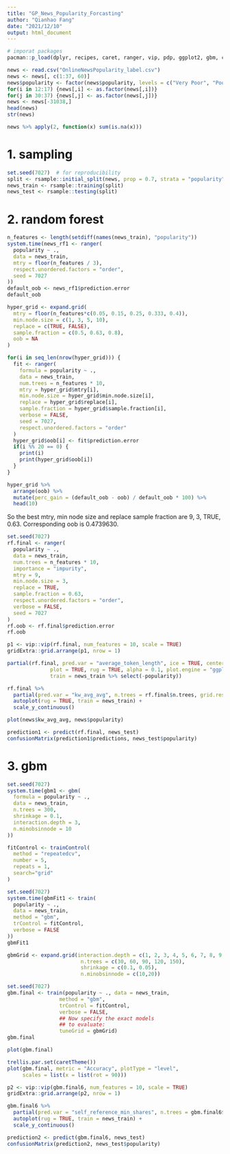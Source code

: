 ---
title: "GP_News_Popularity_Forcasting"
author: "Qianhao Fang"
date: "2021/12/10"
output: html_document
---

```{r}
# imporat packages
pacman::p_load(dplyr, recipes, caret, ranger, vip, pdp, ggplot2, gbm, caret)
```

```{r}
news <- read.csv("OnlineNewsPopularity_label.csv")
news <- news[, c(1:37, 60)]
news$popularity <- factor(news$popularity, levels = c("Very Poor", "Poor", "Average", "Good", "Very Good", "Excellent", "Exceptional"))
for(i in 12:17) {news[,i] <- as.factor(news[,i])}
for(j in 30:37) {news[,j] <- as.factor(news[,j])}
news <- news[-31038,]
head(news)
str(news)
```

```{r}
news %>% apply(2, function(x) sum(is.na(x)))
```

# 1. sampling
```{r}
set.seed(7027)  # for reproducibility
split <- rsample::initial_split(news, prop = 0.7, strata = "popularity")
news_train <- rsample::training(split)
news_test <- rsample::testing(split)
```

# 2. random forest
```{r}
n_features <- length(setdiff(names(news_train), "popularity"))
system.time(news_rf1 <- ranger(
  popularity ~ .,
  data = news_train,
  mtry = floor(n_features / 3),
  respect.unordered.factors = "order",
  seed = 7027
))
default_oob <- news_rf1$prediction.error
default_oob
```

```{r}
hyper_grid <- expand.grid(
  mtry = floor(n_features*c(0.05, 0.15, 0.25, 0.333, 0.4)),
  min.node.size = c(1, 3, 5, 10),
  replace = c(TRUE, FALSE),
  sample.fraction = c(0.5, 0.63, 0.8),
  oob = NA
)
```

```{r}
for(i in seq_len(nrow(hyper_grid))) {
  fit <- ranger(
    formula = popularity ~ .,
    data = news_train,
    num.trees = n_features * 10,
    mtry = hyper_grid$mtry[i],
    min.node.size = hyper_grid$min.node.size[i],
    replace = hyper_grid$replace[i],
    sample.fraction = hyper_grid$sample.fraction[i],
    verbose = FALSE,
    seed = 7027,
    respect.unordered.factors = "order"
  )
  hyper_grid$oob[i] <- fit$prediction.error
  if(i %% 20 == 0) {
    print(i)
    print(hyper_grid$oob[i])
  }
}
```

```{r}
hyper_grid %>% 
  arrange(oob) %>% 
  mutate(perc_gain = (default_oob - oob) / default_oob * 100) %>%
  head(10)
```
So the best mtry, min node size and replace sample fraction are 9, 3, TRUE, 0.63. Corresponding oob is 0.4739630.


```{r}
set.seed(7027)
rf.final <- ranger(
  popularity ~ .,
  data = news_train,
  num.trees = n_features * 10,
  importance = "impurity",
  mtry = 9,
  min.node.size = 3,
  replace = TRUE,
  sample.fraction = 0.63,
  respect.unordered.factors = "order",
  verbose = FALSE,
  seed = 7027
)
rf.oob <- rf.final$prediction.error
rf.oob
```

```{r}
p1 <- vip::vip(rf.final, num_features = 10, scale = TRUE)
gridExtra::grid.arrange(p1, nrow = 1)
```

```{r}
partial(rf.final, pred.var = "average_token_length", ice = TRUE, center = FALSE, 
              plot = TRUE, rug = TRUE, alpha = 0.1, plot.engine = "ggplot2", type = "classification", 
              train = news_train %>% select(-popularity))
```

```{r}
rf.final %>%
  partial(pred.var = "kw_avg_avg", n.trees = rf.final$n.trees, grid.resolution = 100) %>%
  autoplot(rug = TRUE, train = news_train) +
  scale_y_continuous()
```

```{r}
plot(news$kw_avg_avg, news$popularity)
```

```{r}
prediction1 <- predict(rf.final, news_test)
confusionMatrix(prediction1$predictions, news_test$popularity)
```


# 3. gbm
```{r}
set.seed(7027)
system.time(gbm1 <- gbm(
  formula = popularity ~ .,
  data = news_train,
  n.trees = 300,
  shrinkage = 0.1,
  interaction.depth = 3,
  n.minobsinnode = 10
))
```

```{r}
fitControl <- trainControl(
  method = "repeatedcv",
  number = 5,
  repeats = 1,
  search="grid"
)
```

```{r}
set.seed(7027)
system.time(gbmFit1 <- train(
  popularity ~ ., 
  data = news_train, 
  method = "gbm", 
  trControl = fitControl, 
  verbose = FALSE
))
gbmFit1
```



```{r}
gbmGrid <- expand.grid(interaction.depth = c(1, 2, 3, 4, 5, 6, 7, 8, 9, 10, 11, 12), 
                        n.trees = c(30, 60, 90, 120, 150), 
                        shrinkage = c(0.1, 0.05), 
                        n.minobsinnode = c(10,20))
```

```{r}
set.seed(7027)
gbm.final <- train(popularity ~ ., data = news_train, 
                 method = "gbm", 
                 trControl = fitControl, 
                 verbose = FALSE, 
                 ## Now specify the exact models 
                 ## to evaluate:
                 tuneGrid = gbmGrid)
gbm.final
```

```{r}
plot(gbm.final)
```

```{r}
trellis.par.set(caretTheme())
plot(gbm.final, metric = "Accuracy", plotType = "level",
     scales = list(x = list(rot = 90)))
```

```{r}
p2 <- vip::vip(gbm.final6, num_features = 10, scale = TRUE)
gridExtra::grid.arrange(p2, nrow = 1)
```
```{r}
gbm.final6 %>%
  partial(pred.var = "self_reference_min_shares", n.trees = gbm.final6$n.trees, grid.resolution = 100) %>%
  autoplot(rug = TRUE, train = news_train) +
  scale_y_continuous()
```

```{r}
prediction2 <- predict(gbm.final6, news_test)
confusionMatrix(prediction2, news_test$popularity)
```


